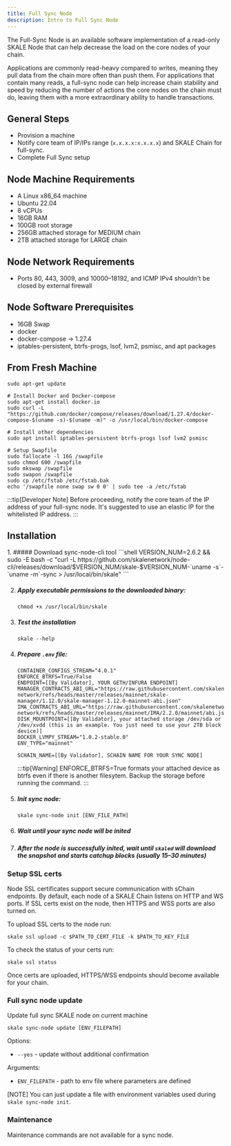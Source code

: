 ```yaml
---
title: Full Sync Node
description: Intro to Full Sync Node
---
```


The Full-Sync Node is an available software implementation of a read-only SKALE Node that can help decrease the load on the core nodes of your chain.

Applications are commonly read-heavy compared to writes, meaning they pull data from the chain more often than push them. For applications that contain many reads, a full-sync node can help increase chain stability and speed by reducing the number of actions the core nodes on the chain must do, leaving them with a more extraordinary ability to handle transactions.

## General Steps

- Provision a machine
- Notify core team of IP/IPs range (`x.x.x.x:x.x.x.x`) and SKALE Chain for full-sync.
- Complete Full Sync setup

## Node Machine Requirements

* A Linux x86_64 machine
* Ubuntu 22.04
* 8 vCPUs
* 16GB RAM
* 100GB root storage
* 256GB attached storage for MEDIUM chain
* 2TB attached storage for LARGE chain

## Node Network Requirements

- Ports 80, 443, 3009, and 10000–18192, and ICMP IPv4 shouldn't be closed by external firewall

## Node Software Prerequisites

* 16GB Swap
* docker
* docker-compose → 1.27.4
* iptables-persistent, btrfs-progs, lsof, lvm2, psmisc, and apt packages


## From Fresh Machine

```shell
sudo apt-get update

# Install Docker and Docker-compose
sudo apt-get install docker.io
sudo curl -L "https://github.com/docker/compose/releases/download/1.27.4/docker-compose-$(uname -s)-$(uname -m)" -o /usr/local/bin/docker-compose

# Install other dependencies
sudo apt install iptables-persistent btrfs-progs lsof lvm2 psmisc

# Setup Swapfile
sudo fallocate -l 16G /swapfile
sudo chmod 600 /swapfile
sudo mkswap /swapfile
sudo swapon /swapfile
sudo cp /etc/fstab /etc/fstab.bak
echo '/swapfile none swap sw 0 0' | sudo tee -a /etc/fstab
```

:::tip[Developer Note]
Before proceeding, notify the core team of the IP address of your full-sync node. It's suggested to use an elastic IP for the whitelisted IP address.
:::

## Installation

<Steps>
1. ##### Download sync-node-cli tool
    ```shell
    VERSION_NUM=2.6.2 && sudo -E bash -c "curl -L https://github.com/skalenetwork/node-cli/releases/download/$VERSION_NUM/skale-$VERSION_NUM-`uname -s`-`uname -m`-sync >  /usr/local/bin/skale"
    ```

2. ##### Apply executable permissions to the downloaded binary:
    ```shell
    chmod +x /usr/local/bin/skale
    ```

3. ##### Test the installation
    ```shell
    skale --help
    ```

4. ##### Prepare `.env` file:

    ```
    CONTAINER_CONFIGS_STREAM="4.0.1"
    ENFORCE_BTRFS=True/False
    ENDPOINT=[[By Validator], YOUR GETH/INFURA ENDPOINT]
    MANAGER_CONTRACTS_ABI_URL="https://raw.githubusercontent.com/skalenetwork/skale-network/refs/heads/master/releases/mainnet/skale-manager/1.12.0/skale-manager-1.12.0-mainnet-abi.json"
    IMA_CONTRACTS_ABI_URL="https://raw.githubusercontent.com/skalenetwork/skale-network/refs/heads/master/releases/mainnet/IMA/2.2.0/mainnet/abi.json"
    DISK_MOUNTPOINT=[[By Validator], your attached storage /dev/sda or /dev/xvdd (this is an example. You just need to use your 2TB block device)]
    DOCKER_LVMPY_STREAM="1.0.2-stable.0"
    ENV_TYPE="mainnet"

    SCHAIN_NAME=[[By Validator], SCHAIN NAME FOR YOUR SYNC NODE]
    ```

    :::tip[Warning]
    ENFORCE_BTRFS=True formats your attached device as btrfs even if there is another filesytem. Backup the storage before running the command.
    :::

5. ##### Init sync node:
    ```shell
    skale sync-node init [ENV_FILE_PATH]
    ```

6. ##### Wait until your sync node will be inited
7. ##### After the node is successfully inited, wait until `skaled` will download the snapshot and starts catchup blocks (usually 15–30 minutes)

</Steps>

### Setup SSL certs

Node SSL certificates support secure communication with sChain endpoints. By default, each node of a SKALE Chain listens on HTTP and WS ports. If SSL certs exist on the node, then HTTPS and WSS ports are also turned on.

To upload SSL certs to the node run:

```shell
skale ssl upload -c $PATH_TO_CERT_FILE -k $PATH_TO_KEY_FILE
```

To check the status of your certs run:

```shell
skale ssl status
```

Once certs are uploaded, HTTPS/WSS endpoints should become available for your chain.

### Full sync node update 

Update full sync SKALE node on current machine

```shell
skale sync-node update [ENV_FILEPATH]
```

Options:

- `--yes` - update without additional confirmation

Arguments:

- `ENV_FILEPATH` - path to env file where parameters are defined

[NOTE]
You can just update a file with environment variables used during `skale sync-node init`.

### Maintenance

Maintenance commands are not available for a sync node. 

